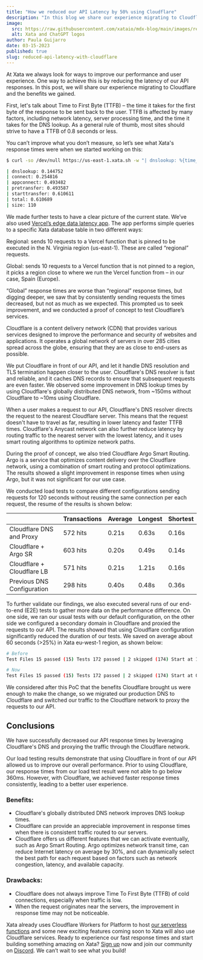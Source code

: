 ```yaml
---
title: "How we reduced our API Latency by 50% using Cloudflare"
description: "In this blog we share our experience migrating to Cloudflare and the reduction in latency we gained by making the switch."
image:
  src: https://raw.githubusercontent.com/xataio/mdx-blog/main/images/reduced-api-latency-with-cloudflare.png
  alt: Xata and ChatGPT logos
author: Paula Guijarro
date: 03-15-2023
published: true
slug: reduced-api-latency-with-cloudflare
---
```


At Xata we always look for ways to improve our performance and user experience. One way to achieve this is by reducing the latency of our API responses. In this post, we will share our experience migrating to Cloudflare and the benefits we gained.

First, let's talk about Time to First Byte (TTFB) – the time it takes for the first byte of the response to be sent back to the user. TTFB is affected by many factors, including network latency, server processing time, and the time it takes for the DNS lookup. As a general rule of thumb, most sites should strive to have a TTFB of 0.8 seconds or less.

You can’t improve what you don’t measure, so let’s see what Xata's response times were when we started working on this:

```bash
$ curl -so /dev/null https://us-east-1.xata.sh -w "| dnslookup: %{time_namelookup} \n| connect: %{time_connect} \n| appconnect: %{time_appconnect} \n| pretransfer: %{time_pretransfer} \n| starttransfer: %{time_starttransfer} \n| total: %{time_total} \n| size: %{size_download}\n"

| dnslookup: 0.144752
| connect: 0.254816
| appconnect: 0.493482
| pretransfer: 0.493587
| starttransfer: 0.610611
| total: 0.610689
| size: 110
```

We made further tests to have a clear picture of the current state. We’ve also used [Vercel’s edge data latency app](https://edge-data-latency.vercel.app/). The app performs simple queries to a specific Xata database table in two different ways:

Regional: sends 10 requests to a Vercel function that is pinned to be executed in the N. Virginia region (us-east-1). These are called “regional” requests.

Global: sends 10 requests to a Vercel function that is not pinned to a region, it picks a region close to where we run the Vercel function from – in our case, Spain (Europe).

<ArticleImage
  src="https://raw.githubusercontent.com/xataio/mdx-blog/main/images/latency_dist1.png"
  width="500"
  height="522"
  alt="Latency distribution"
  caption="Latency distribution from Spain"
  position="center"
/>

“Global” response times are worse than “regional” response times, but digging deeper, we saw that by consistently sending requests the times decreased, but not as much as we expected. This prompted us to seek improvement, and we conducted a proof of concept to test Cloudflare’s services.

Cloudflare is a content delivery network (CDN) that provides various services designed to improve the performance and security of websites and applications. It operates a global network of servers in over 285 cities spread across the globe, ensuring that they are as close to end-users as possible.

We put Cloudflare in front of our API, and let it handle DNS resolution and TLS termination happen closer to the user. Cloudflare's DNS resolver is fast and reliable, and it caches DNS records to ensure that subsequent requests are even faster. We observed some improvement in DNS lookup times by using Cloudflare's globally distributed DNS network, from ~150ms without Cloudflare to ~10ms using Cloudflare.

When a user makes a request to our API, Cloudflare's DNS resolver directs the request to the nearest Cloudflare server. This means that the request doesn't have to travel as far, resulting in lower latency and faster TTFB times. Cloudflare's Anycast network can also further reduce latency by routing traffic to the nearest server with the lowest latency, and it uses smart routing algorithms to optimize network paths.

During the proof of concept, we also tried Cloudflare Argo Smart Routing. Argo is a service that optimizes content delivery over the Cloudflare network, using a combination of smart routing and protocol optimizations. The results showed a slight improvement in response times when using Argo, but it was not significant for our use case.

We conducted load tests to compare different configurations sending requests for 120 seconds without reusing the same connection per each request, the resume of the results is shown below:

|                            | Transactions | Average | Longest | Shortest |
| -------------------------- | ------------ | ------- | ------- | -------- |
| Cloudflare DNS and Proxy   | 572 hits     | 0.21s   | 0.63s   | 0.16s    |
| Cloudflare + Argo SR       | 603 hits     | 0.20s   | 0.49s   | 0.14s    |
| Cloudflare + Cloudflare LB | 571 hits     | 0.21s   | 1.21s   | 0.16s    |
| Previous DNS Configuration | 298 hits     | 0.40s   | 0.48s   | 0.36s    |

To further validate our findings, we also executed several runs of our end-to-end (E2E) tests to gather more data on the performance difference. On one side, we ran our usual tests with our default configuration, on the other side we configured a secondary domain in Cloudflare and proxied the requests to our API. The results showed that using Cloudflare configuration significantly reduced the duration of our tests. We saved on average about 60 seconds (>25%) in Xata eu-west-1 region, as shown below:

```bash
# Before
Test Files 15 passed (15) Tests 172 passed | 2 skipped (174) Start at 11:07:13 Duration 221.77s (transform 793ms, setup 2ms, collect 7.42s, tests 203.69s)

# Now
Test Files 15 passed (15) Tests 172 passed | 2 skipped (174) Start at 08:32:56 Duration 157.63s (transform 822ms, setup 2ms, collect 7.09s, tests 141.18s)
```

We considered after this PoC that the benefits Cloudflare brought us were enough to make the change, so we migrated our production DNS to Cloudflare and switched our traffic to the Cloudflare network to proxy the requests to our API.

## Conclusions

We have successfully decreased our API response times by leveraging Cloudflare's DNS and proxying the traffic through the Cloudflare network.

Our load testing results demonstrate that using Cloudflare in front of our API allowed us to improve our overall performance. Prior to using Cloudflare, our response times from our load test result were not able to go below 360ms. However, with Cloudflare, we achieved faster response times consistently, leading to a better user experience.

<ArticleImage
  src="https://raw.githubusercontent.com/xataio/mdx-blog/main/images/latency_dist2.png"
  width="500"
  height="510"
  alt="Latency distribution"
  caption="Latency distribution shows large improvements"
  position="center"
/>

### Benefits:

- Cloudflare's globally distributed DNS network improves DNS lookup times.
- Cloudflare can provide an appreciable improvement in response times when there is consistent traffic routed to our servers.
- Cloudflare offers us different features that we can activate eventually, such as Argo Smart Routing. Argo optimizes network transit time, can reduce Internet latency on average by 30%, and can dynamically select the best path for each request based on factors such as network congestion, latency, and available capacity.

### Drawbacks:

- Cloudflare does not always improve Time To First Byte (TTFB) of cold connections, especially when traffic is low.
- When the request originates near the servers, the improvement in response time may not be noticeable.

Xata already uses Cloudflare Workers for Platform to host [our serverless functions](https://xata.io/blog/xata-workers) and some new exciting features coming soon to Xata will also use Cloudflare services. Ready to experience our fast response times and start building something amazing on Xata? [Sign up](https://app.xata.io/signup) now and join our community on [Discord](https://xata.io/discord). We can’t wait to see what you build!

